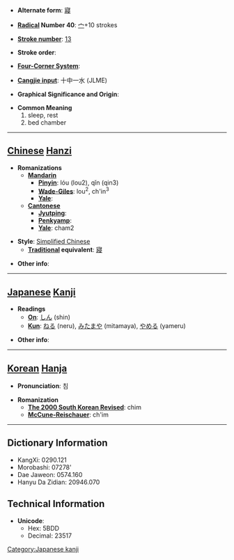 * '''Alternate form''': [[寢]]

* '''[[Wiktionary:Chinese radical index| Radical]] Number 40''': [[Wiktionary:Chinese radical index 宀|宀]]+10 strokes

* '''[[Wiktionary:Chinese total strokes index|Stroke number]]''': [[Wiktionary:Chinese total strokes index 13|13]]

* '''Stroke order''': 

* '''[[Wiktionary:Chinese four corner index|Four-Corner System]]''': 

* '''[[Wiktionary:Chinese Cangjie index|Cangjie input]]''': 十中一水 (JLME)

* '''Graphical Significance and Origin''': 

* '''Common Meaning'''
*#sleep, rest
*# bed chamber


----

== [[Chinese]] [[Hanzi]] ==

* '''Romanizations'''
** '''[[Mandarin]]'''
*** '''[[Pinyin]]''': lóu (lou2), qǐn (qin3)
*** '''[[Wade-Giles]]''': lou<sup>2</sup>, ch'in<sup>3</sup>
*** '''[[Yale]]''': 
** '''[[Cantonese]]'''
*** '''[[Jyutping]]''':
*** '''[[Penkyamp]]''': 
*** '''[[Yale]]''': cham2

* '''Style''': [[Simplified Chinese]] 
** '''[[Traditional Chinese|Traditional]] equivalent''': [[寢]]

* '''Other info''': 

----

== [[Japanese]] [[Kanji]] ==

* '''Readings'''
** '''[[On]]''': [[しん]] (shin)
** '''[[Kun]]''': [[ねる]] (neru), [[みたまや]] (mitamaya), [[やめる]] (yameru)

* '''Other info''':  

----

== [[Korean]] [[Hanja]] ==

* '''Pronunciation''': 침

* '''Romanization'''
** '''[[The 2000 South Korean Revised Romanization|The 2000 South Korean Revised]]''': chim
** '''[[McCune-Reischauer]]''': ch'im

----

== Dictionary Information ==

* KangXi: 0290.121
* Morobashi: 07278'
* Dae Jaweon: 0574.160
* Hanyu Da Zidian: 20946.070

== Technical Information ==

* '''Unicode''':
** Hex: 5BDD
** Decimal: 23517

[[Category:Japanese kanji]]